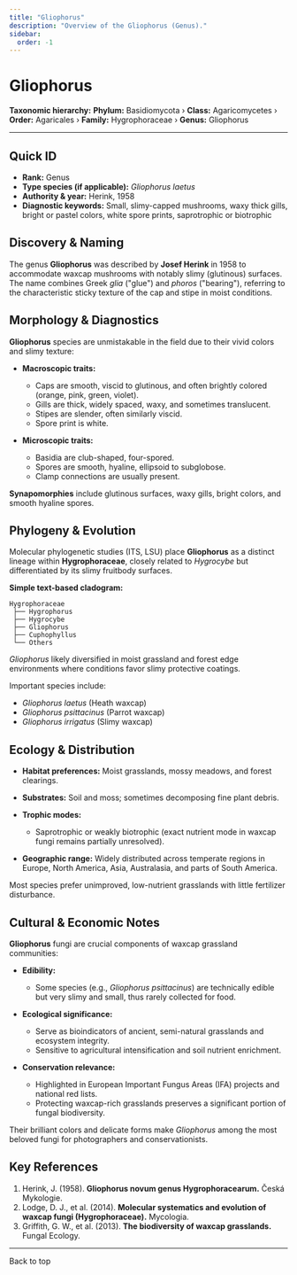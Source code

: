 ```yaml
---
title: "Gliophorus"
description: "Overview of the Gliophorus (Genus)."
sidebar:
  order: -1
---
```



# Gliophorus <Badge variant="note" text="Genus" />

**Taxonomic hierarchy:** **Phylum:** Basidiomycota › **Class:** Agaricomycetes › **Order:** Agaricales › **Family:** Hygrophoraceae › **Genus:** Gliophorus

---

## Quick ID
* **Rank:** Genus  
* **Type species (if applicable):** _Gliophorus laetus_  
* **Authority & year:** Herink, 1958  
* **Diagnostic keywords:** Small, slimy-capped mushrooms, waxy thick gills, bright or pastel colors, white spore prints, saprotrophic or biotrophic  

## Discovery & Naming
The genus **Gliophorus** was described by **Josef Herink** in 1958 to accommodate waxcap mushrooms with notably slimy (glutinous) surfaces. The name combines Greek _glia_ ("glue") and _phoros_ ("bearing"), referring to the characteristic sticky texture of the cap and stipe in moist conditions.

## Morphology & Diagnostics
**Gliophorus** species are unmistakable in the field due to their vivid colors and slimy texture:

- **Macroscopic traits:**
  - Caps are smooth, viscid to glutinous, and often brightly colored (orange, pink, green, violet).
  - Gills are thick, widely spaced, waxy, and sometimes translucent.
  - Stipes are slender, often similarly viscid.
  - Spore print is white.

- **Microscopic traits:**
  - Basidia are club-shaped, four-spored.
  - Spores are smooth, hyaline, ellipsoid to subglobose.
  - Clamp connections are usually present.

**Synapomorphies** include glutinous surfaces, waxy gills, bright colors, and smooth hyaline spores.

## Phylogeny & Evolution
Molecular phylogenetic studies (ITS, LSU) place **Gliophorus** as a distinct lineage within **Hygrophoraceae**, closely related to _Hygrocybe_ but differentiated by its slimy fruitbody surfaces.

**Simple text-based cladogram:**
```
Hygrophoraceae
 ├── Hygrophorus
 ├── Hygrocybe
 ├── Gliophorus
 ├── Cuphophyllus
 └── Others
```
_Gliophorus_ likely diversified in moist grassland and forest edge environments where conditions favor slimy protective coatings.

Important species include:

- _Gliophorus laetus_ (Heath waxcap)
- _Gliophorus psittacinus_ (Parrot waxcap)
- _Gliophorus irrigatus_ (Slimy waxcap)

## Ecology & Distribution
- **Habitat preferences:** Moist grasslands, mossy meadows, and forest clearings.
- **Substrates:** Soil and moss; sometimes decomposing fine plant debris.
- **Trophic modes:** 
  - Saprotrophic or weakly biotrophic (exact nutrient mode in waxcap fungi remains partially unresolved).

- **Geographic range:** Widely distributed across temperate regions in Europe, North America, Asia, Australasia, and parts of South America.

Most species prefer unimproved, low-nutrient grasslands with little fertilizer disturbance.

## Cultural & Economic Notes
**Gliophorus** fungi are crucial components of waxcap grassland communities:

- **Edibility:**
  - Some species (e.g., _Gliophorus psittacinus_) are technically edible but very slimy and small, thus rarely collected for food.

- **Ecological significance:**
  - Serve as bioindicators of ancient, semi-natural grasslands and ecosystem integrity.
  - Sensitive to agricultural intensification and soil nutrient enrichment.

- **Conservation relevance:**
  - Highlighted in European Important Fungus Areas (IFA) projects and national red lists.
  - Protecting waxcap-rich grasslands preserves a significant portion of fungal biodiversity.

Their brilliant colors and delicate forms make _Gliophorus_ among the most beloved fungi for photographers and conservationists.

## Key References
1. Herink, J. (1958). **Gliophorus novum genus Hygrophoracearum.** Česká Mykologie.  
2. Lodge, D. J., et al. (2014). **Molecular systematics and evolution of waxcap fungi (Hygrophoraceae).** Mycologia.  
3. Griffith, G. W., et al. (2013). **The biodiversity of waxcap grasslands.** Fungal Ecology.  

---

<LinkButton href="#top" variant="minimal" icon="arrow-up">
  Back to top
</LinkButton>
